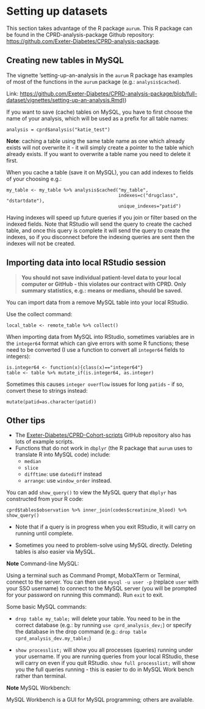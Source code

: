 # Setting up datasets 

This section takes advantage of the R package `aurum`. This R package can be found in the CPRD-analysis-package Github repository: [https://github.com/Exeter-Diabetes/CPRD-analysis-package](https://github.com/Exeter-Diabetes/CPRD-analysis-package). 


## Creating new tables in MySQL

The vignette 'setting-up-an-analysis in the `aurum` R package has examples of most of the functions in the `aurum` package (e.g.: `analysis$cached`).

Link: [https://github.com/Exeter-Diabetes/CPRD-analysis-package/blob/full-dataset/vignettes/setting-up-an-analysis.Rmd)](https://github.com/Exeter-Diabetes/CPRD-analysis-package/blob/full-dataset/vignettes/setting-up-an-analysis.Rmd))

If you want to save (cache) tables on MySQL, you have to first choose the name of your analysis, which will be used as a prefix for all table names:

````
analysis = cprd$analysis("katie_test")
````

**Note**: caching a table using the same table name as one which already exists will not overwrite it - it will simply create a pointer to the table which already exists. If you want to overwrite a table name you need to delete it first.

When you cache a table (save it on MySQL), you can add indexes to fields of your choosing e.g.:

````
my_table <- my_table %>% analysis$cached("my_table", 
                                         indexes=c("drugclass", "dstartdate"),
                                         unique_indexes="patid")
````

Having indexes will speed up future queries if you join or filter based on the indexed fields. Note that RStudio will send the query to create the cached table, and once this query is complete it will send the query to create the indexes, so if you disconnect before the indexing queries are sent then the indexes will not be created.


## Importing data into local RStudio session

> **You should not save individual patient-level data to your local computer or GitHub - this violates our contract with CPRD. Only summary statistics, e.g.: means or medians, should be saved.**

You can import data from a remove MySQL table into your local RStudio.

Use the collect command:

````
local_table <- remote_table %>% collect()
````

When importing data from MySQL into RStudio, sometimes variables are in the `integer64` format which can give errors with some R functions; these need to be converted (I use a function to convert all `integer64` fields to integers):

````
is.integer64 <- function(x){class(x)=="integer64"}
table <- table %>% mutate_if(is.integer64, as.integer)
````

Sometimes this causes `integer overflow` issues for long `patids` - if so, convert these to strings instead:

````
mutate(patid=as.character(patid))
````

## Other tips

- The [Exeter-Diabetes/CPRD-Cohort-scripts](https://github.com/Exeter-Diabetes/CPRD-Cohort-scripts) GitHub repository  also has lots of example scripts.
- Functions that do not work in `dbplyr` (the R package that `aurum` uses to translate R into MySQL code) include:
  + `median`
  + `slice`
  + `difftime`: use `datediff` instead
  + `arrange`: use `window_order` instead.

You can add `show_query()` to view the MySQL query that `dbplyr` has constructed from your R code:

````
cprd$tables$observation %>% inner_join(codes$creatinine_blood) %>% show_query()
````

- Note that if a query is in progress when you exit RStudio, it will carry on running until complete.

- Sometimes you need to problem-solve using MySQL directly. Deleting tables is also easier via MySQL.



**Note** Command-line MySQL:

Using a terminal such as Command Prompt, MobaXTerm or Terminal, connect to the server. You can then use `mysql -u user -p` (replace `user` with your SSO username) to connect to the MySQL server (you will be prompted for your password on running this command). Run `exit` to exit.

Some basic MySQL commands:

  + `drop table my_table;` will delete your table. You need to be in the correct database (e.g.: by running `use cprd_analysis_dev;`) or specify the database in the drop command (e.g.: `drop table cprd_analysis_dev.my_table;`)

  + `show processlist;` will show you all processes (queries) running under your username. If you are running queries from your local RStudio, these will carry on even if you quit RStudio. `show full processlist;` will show you the full queries running - this is easier to do in MySQL Work bench rather than terminal.


**Note** MySQL Workbench:

MySQL Workbench is a GUI for MySQL programming; others are available. 



